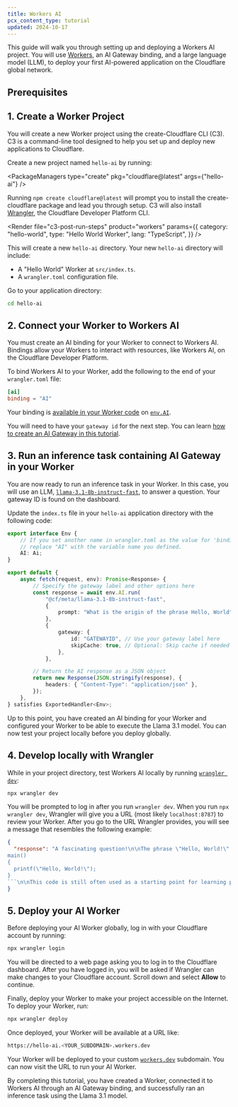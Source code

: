 ```yaml
---
title: Workers AI
pcx_content_type: tutorial
updated: 2024-10-17
---
```



This guide will walk you through setting up and deploying a Workers AI project. You will use [Workers](/workers/), an AI Gateway binding, and a large language model (LLM), to deploy your first AI-powered application on the Cloudflare global network.

## Prerequisites

<Render file="prereqs" product="workers" />

## 1. Create a Worker Project

You will create a new Worker project using the create-Cloudflare CLI (C3). C3 is a command-line tool designed to help you set up and deploy new applications to Cloudflare.

Create a new project named `hello-ai` by running:

<PackageManagers type="create" pkg="cloudflare@latest" args={"hello-ai"} />

Running `npm create cloudflare@latest` will prompt you to install the create-cloudflare package and lead you through setup. C3 will also install [Wrangler](/workers/wrangler/), the Cloudflare Developer Platform CLI.

<Render
	file="c3-post-run-steps"
	product="workers"
	params={{
		category: "hello-world",
		type: "Hello World Worker",
		lang: "TypeScript",
	}}
/>

This will create a new `hello-ai` directory. Your new `hello-ai` directory will include:

- A "Hello World" Worker at `src/index.ts`.
- A `wrangler.toml` configuration file.

Go to your application directory:

```bash
cd hello-ai
```

## 2. Connect your Worker to Workers AI

You must create an AI binding for your Worker to connect to Workers AI. Bindings allow your Workers to interact with resources, like Workers AI, on the Cloudflare Developer Platform.

To bind Workers AI to your Worker, add the following to the end of your `wrangler.toml` file:


<WranglerConfig>

```toml title="wrangler.toml"
[ai]
binding = "AI"
```

</WranglerConfig>

Your binding is [available in your Worker code](/workers/reference/migrate-to-module-workers/#bindings-in-es-modules-format) on [`env.AI`](/workers/runtime-apis/handlers/fetch/).

You will need to have your `gateway id` for the next step. You can learn [how to create an AI Gateway in this tutorial](/ai-gateway/get-started/).

## 3. Run an inference task containing AI Gateway in your Worker

You are now ready to run an inference task in your Worker. In this case, you will use an LLM, [`llama-3.1-8b-instruct-fast`](/workers-ai/models/llama-3.1-8b-instruct-fast/), to answer a question. Your gateway ID is found on the dashboard.

Update the `index.ts` file in your `hello-ai` application directory with the following code:

```typescript title="src/index.ts" {78-81}
export interface Env {
	// If you set another name in wrangler.toml as the value for 'binding',
	// replace "AI" with the variable name you defined.
	AI: Ai;
}

export default {
	async fetch(request, env): Promise<Response> {
		// Specify the gateway label and other options here
		const response = await env.AI.run(
			"@cf/meta/llama-3.1-8b-instruct-fast",
			{
				prompt: "What is the origin of the phrase Hello, World",
			},
			{
				gateway: {
					id: "GATEWAYID", // Use your gateway label here
					skipCache: true, // Optional: Skip cache if needed
				},
			},

		// Return the AI response as a JSON object
		return new Response(JSON.stringify(response), {
			headers: { "Content-Type": "application/json" },
		});
	},
} satisfies ExportedHandler<Env>;
```

Up to this point, you have created an AI binding for your Worker and configured your Worker to be able to execute the Llama 3.1 model. You can now test your project locally before you deploy globally.

## 4. Develop locally with Wrangler

While in your project directory, test Workers AI locally by running [`wrangler dev`](/workers/wrangler/commands/#dev):

```bash
npx wrangler dev
```

<Render file="ai-local-usage-charges" product="workers" />

You will be prompted to log in after you run `wrangler dev`. When you run `npx wrangler dev`, Wrangler will give you a URL (most likely `localhost:8787`) to review your Worker. After you go to the URL Wrangler provides, you will see a message that resembles the following example:

````json
{
  "response": "A fascinating question!\n\nThe phrase \"Hello, World!\" originates from a simple computer program written in the early days of programming. It is often attributed to Brian Kernighan, a Canadian computer scientist and a pioneer in the field of computer programming.\n\nIn the early 1970s, Kernighan, along with his colleague Dennis Ritchie, were working on the C programming language. They wanted to create a simple program that would output a message to the screen to demonstrate the basic structure of a program. They chose the phrase \"Hello, World!\" because it was a simple and recognizable message that would illustrate how a program could print text to the screen.\n\nThe exact code was written in the 5th edition of Kernighan and Ritchie's book \"The C Programming Language,\" published in 1988. The code, literally known as \"Hello, World!\" is as follows:\n\n```
main()
{
  printf(\"Hello, World!\");
}
```\n\nThis code is still often used as a starting point for learning programming languages, as it demonstrates how to output a simple message to the console.\n\nThe phrase \"Hello, World!\" has since become a catch-all phrase to indicate the start of a new program or a small test program, and is widely used in computer science and programming education.\n\nSincerely, I'm glad I could help clarify the origin of this iconic phrase for you!"
}
````

## 5. Deploy your AI Worker

Before deploying your AI Worker globally, log in with your Cloudflare account by running:

```bash
npx wrangler login
```

You will be directed to a web page asking you to log in to the Cloudflare dashboard. After you have logged in, you will be asked if Wrangler can make changes to your Cloudflare account. Scroll down and select **Allow** to continue.

Finally, deploy your Worker to make your project accessible on the Internet. To deploy your Worker, run:

```bash
npx wrangler deploy
```

Once deployed, your Worker will be available at a URL like:

```bash
https://hello-ai.<YOUR_SUBDOMAIN>.workers.dev
```

Your Worker will be deployed to your custom [`workers.dev`](/workers/configuration/routing/workers-dev/) subdomain. You can now visit the URL to run your AI Worker.

By completing this tutorial, you have created a Worker, connected it to Workers AI through an AI Gateway binding, and successfully ran an inference task using the Llama 3.1 model.

